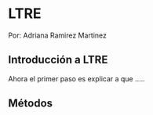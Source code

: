 # LTRE

Por: Adriana Ramirez Martinez 

## Introducción a LTRE

Ahora el primer paso es explicar a que .....


## Métodos


